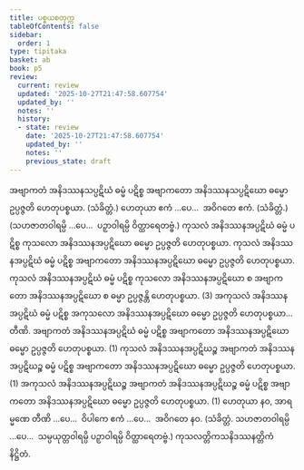 ```yaml
---
title: ပစ္စယစတုက္က
tableOfContents: false
sidebar:
  order: 1
type: tipitaka
basket: ab
book: p5
review:
  current: review
  updated: '2025-10-27T21:47:58.607754'
  updated_by: ''
  notes: ''
  history:
  - state: review
    date: '2025-10-27T21:47:58.607754'
    updated_by: ''
    notes: ''
    previous_state: draft
---
```



<ReviewStatus review={frontmatter.review} showDetails={true} />

<HypothesisAnnotation frontmatter={frontmatter} />

<DynamicBreadcrumb />

<Division number="84" book="p5" e="ch" v="39" p="23">

<Paragraph number="287" book="p5">
အဗျာကတံ အနိဒဿနသပ္ပဋိဃံ ဓမ္မံ ပဋိစ္စ အဗျာကတော အနိဒဿနသပ္ပဋိဃော ဓမ္မော ဥပ္ပဇ္ဇတိ ဟေတုပစ္စယာ. (သံခိတ္တံ.)
</Paragraph>

<Paragraph number="288" book="p5">
ဟေတုယာ ဧကံ …ပေ…  အဝိဂတေ ဧကံ. (သံခိတ္တံ.)
</Paragraph>

<Paragraph number="289" book="p5">
(သဟဇာတဝါရမ္ပိ …ပေ…  ပဉှာဝါရမ္ပိ ဝိတ္ထာရေတဗ္ဗံ.)
</Paragraph>

</Division>
<Division number="85" book="p5" e="ch" v="39" p="23">

<Paragraph number="290" book="p5">
ကုသလံ အနိဒဿနအပ္ပဋိဃံ ဓမ္မံ ပဋိစ္စ ကုသလော အနိဒဿနအပ္ပဋိဃော ဓမ္မော ဥပ္ပဇ္ဇတိ ဟေတုပစ္စယာ. ကုသလံ အနိဒဿနအပ္ပဋိဃံ ဓမ္မံ ပဋိစ္စ အဗျာကတော အနိဒဿနအပ္ပဋိဃော ဓမ္မော ဥပ္ပဇ္ဇတိ ဟေတုပစ္စယာ. ကုသလံ အနိဒဿနအပ္ပဋိဃံ ဓမ္မံ ပဋိစ္စ ကုသလော အနိဒဿနအပ္ပဋိဃော စ အဗျာကတော အနိဒဿနအပ္ပဋိဃော စ ဓမ္မာ ဥပ္ပဇ္ဇန္တိ ဟေတုပစ္စယာ. (3)
</Paragraph>

<Paragraph number="291" book="p5">
အကုသလံ အနိဒဿနအပ္ပဋိဃံ ဓမ္မံ ပဋိစ္စ အကုသလော အနိဒဿနအပ္ပဋိဃော ဓမ္မော ဥပ္ပဇ္ဇတိ ဟေတုပစ္စယာ…  တီဏိ.
</Paragraph>

<Paragraph number="292" book="p5">
အဗျာကတံ အနိဒဿနအပ္ပဋိဃံ ဓမ္မံ ပဋိစ္စ အဗျာကတော အနိဒဿနအပ္ပဋိဃော ဓမ္မော ဥပ္ပဇ္ဇတိ ဟေတုပစ္စယာ. (1)
</Paragraph>

<Paragraph number="293" book="p5">
ကုသလံ အနိဒဿနအပ္ပဋိဃဉ္စ အဗျာကတံ အနိဒဿနအပ္ပဋိဃဉ္စ ဓမ္မံ ပဋိစ္စ အဗျာကတော အနိဒဿနအပ္ပဋိဃော ဓမ္မော ဥပ္ပဇ္ဇတိ ဟေတုပစ္စယာ. (1)
</Paragraph>

<Paragraph number="294" book="p5">
အကုသလံ အနိဒဿနအပ္ပဋိဃဉ္စ အဗျာကတံ အနိဒဿနအပ္ပဋိဃဉ္စ ဓမ္မံ ပဋိစ္စ အဗျာကတော အနိဒဿနအပ္ပဋိဃော ဓမ္မော ဥပ္ပဇ္ဇတိ ဟေတုပစ္စယာ. (1)
</Paragraph>

<Paragraph number="295" book="p5">
ဟေတုယာ နဝ, အာရမ္မဏေ တီဏိ …ပေ…  ဝိပါကေ ဧကံ …ပေ…  အဝိဂတေ နဝ. (သံခိတ္တံ. သဟဇာတဝါရမ္ပိ …ပေ…  သမ္ပယုတ္တဝါရမ္ပိ ပဉှာဝါရမ္ပိ ဝိတ္ထာရေတဗ္ဗံ.)

</Paragraph>
</Division>

<Paragraph number="296" type="center" book="p5">
ကုသလတ္တိကသနိဒဿနတ္တိကံ နိဋ္ဌိတံ.
</Paragraph>